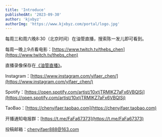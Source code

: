 ```yaml
---
title: 'Introduce'
publishedAt: '2023-09-30'
author: 'kjxbyz'
authorImg: 'https://www.kjxbyz.com/portal/logo.jpg'
---
```


每周三和周六晚8:30（北京时间）在油管直播，搜索陈一发儿即可看到。

每周一晚上9点看电影：[https://www.twitch.tv/thebs_chen](https://www.twitch.tv/thebs_chen)

直播录像保存在[《油管直播》](https://www.youtube.com/playlist?list=PLi3zrmUZHiY-eH8eNJiwj-viwP3ngIkcd)。

Instagram：[https://www.instagram.com/yifaer_chen/](https://www.instagram.com/yifaer_chen/)

Spotify：[https://open.spotify.com/artist/10xtjTRMlKZ7aFx6VBQlSj](https://open.spotify.com/artist/10xtjTRMlKZ7aFx6VBQlSj)

TaoBao：[https://chenyifaer.taobao.com](https://chenyifaer.taobao.com)

开播通知电报群：[https://t.me/FaFa67373](https://t.me/FaFa67373)

投稿邮箱：[chenyifaer888@163.com](mailto:chenyifaer888@163.com)
